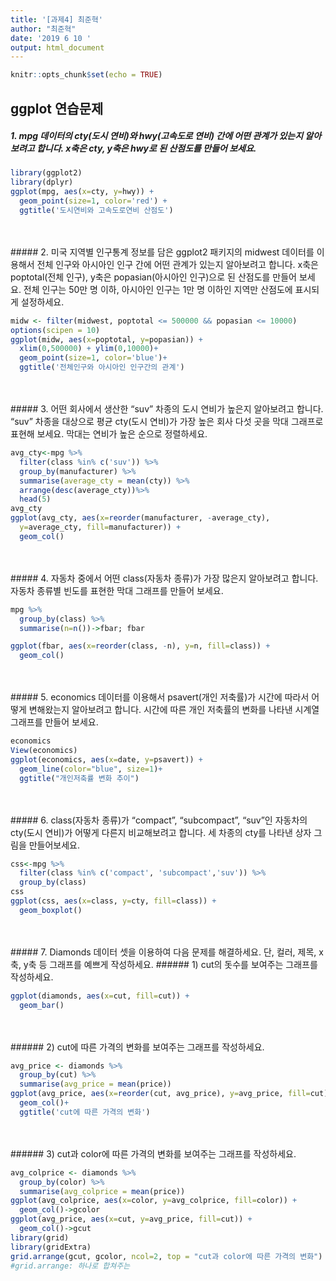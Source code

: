 ```yaml
---
title: '[과제4] 최준혁'
author: "최준혁"
date: '2019 6 10 '
output: html_document
---
```


```r
knitr::opts_chunk$set(echo = TRUE)
```

## ggplot 연습문제

##### 1. mpg 데이터의 cty(도시 연비)와 hwy(고속도로 연비) 간에 어떤 관계가 있는지 알아보려고 합니다. x축은 cty, y축은 hwy로 된 산점도를 만들어 보세요.

```r
library(ggplot2)
library(dplyr)
ggplot(mpg, aes(x=cty, y=hwy)) +
  geom_point(size=1, color='red') +
  ggtitle('도시연비와 고속도로연비 산점도')
```  
  <br><br>
##### 2. 미국 지역별 인구통계 정보를 담은 ggplot2 패키지의 midwest 데이터를 이용해서 전체 인구와 아시아인 인구 간에 어떤 관계가 있는지 알아보려고 합니다. x축은 poptotal(전체 인구), y축은 popasian(아시아인 인구)으로 된 산점도를 만들어 보세요. 전체 인구는 50만 명 이하, 아시아인 인구는 1만 명 이하인 지역만 산점도에 표시되게 설정하세요.

```r
midw <- filter(midwest, poptotal <= 500000 && popasian <= 10000)
options(scipen = 10)
ggplot(midw, aes(x=poptotal, y=popasian)) +
  xlim(0,500000) + ylim(0,10000)+
  geom_point(size=1, color='blue')+
  ggtitle('전체인구와 아시아인 인구간의 관계')
```
<br><br>
##### 3. 어떤 회사에서 생산한 "suv" 차종의 도시 연비가 높은지 알아보려고 합니다. "suv" 차종을 대상으로 평균 cty(도시 연비)가 가장 높은 회사 다섯 곳을 막대 그래프로 표현해 보세요. 막대는 연비가 높은 순으로 정렬하세요. 
```r
avg_cty<-mpg %>%
  filter(class %in% c('suv')) %>%
  group_by(manufacturer) %>%
  summarise(average_cty = mean(cty)) %>%
  arrange(desc(average_cty))%>%
  head(5)
avg_cty
ggplot(avg_cty, aes(x=reorder(manufacturer, -average_cty),
  y=average_cty, fill=manufacturer)) +
  geom_col()
```
<br><br>
##### 4. 자동차 중에서 어떤 class(자동차 종류)가 가장 많은지 알아보려고 합니다. 자동차 종류별 빈도를 표현한 막대 그래프를 만들어 보세요.
```r
mpg %>%
  group_by(class) %>%
  summarise(n=n())->fbar; fbar

ggplot(fbar, aes(x=reorder(class, -n), y=n, fill=class)) +
  geom_col()
```
<br><br>
##### 5. economics 데이터를 이용해서 psavert(개인 저축률)가 시간에 따라서 어떻게 변해왔는지 알아보려고 합니다. 시간에 따른 개인 저축률의 변화를 나타낸 시계열 그래프를 만들어 보세요.
```r
economics
View(economics)
ggplot(economics, aes(x=date, y=psavert)) + 
  geom_line(color="blue", size=1)+
  ggtitle("개인저축률 변화 추이")
```
<br><br>
##### 6. class(자동차 종류)가 "compact", "subcompact", "suv"인 자동차의 cty(도시 연비)가 어떻게 다른지 비교해보려고 합니다. 세 차종의 cty를 나타낸 상자 그림을 만들어보세요.
```r
css<-mpg %>%
  filter(class %in% c('compact', 'subcompact','suv')) %>%
  group_by(class)
css
ggplot(css, aes(x=class, y=cty, fill=class)) +
  geom_boxplot()
```
<br><br>
##### 7. Diamonds 데이터 셋을 이용하여 다음 문제를 해결하세요. 단, 컬러, 제목, x축, y축 등 그래프를 예쁘게 작성하세요.
###### 1) cut의 돗수를 보여주는 그래프를 작성하세요.
```r
ggplot(diamonds, aes(x=cut, fill=cut)) +
  geom_bar()
```
<br><br>
###### 2) cut에 따른 가격의 변화를 보여주는 그래프를 작성하세요. 
```r
avg_price <- diamonds %>%
  group_by(cut) %>%
  summarise(avg_price = mean(price))
ggplot(avg_price, aes(x=reorder(cut, avg_price), y=avg_price, fill=cut)) +
  geom_col()+
  ggtitle('cut에 따른 가격의 변화')
```
<br><br>
###### 3) cut과 color에 따른 가격의 변화를 보여주는 그래프를 작성하세요.
```r
avg_colprice <- diamonds %>%
  group_by(color) %>%
  summarise(avg_colprice = mean(price))
ggplot(avg_colprice, aes(x=color, y=avg_colprice, fill=color)) +
  geom_col()->gcolor
ggplot(avg_price, aes(x=cut, y=avg_price, fill=cut)) +
  geom_col()->gcut
library(grid)
library(gridExtra)
grid.arrange(gcut, gcolor, ncol=2, top = "cut과 color에 따른 가격의 변화")
#grid.arrange: 하나로 합쳐주는
```

